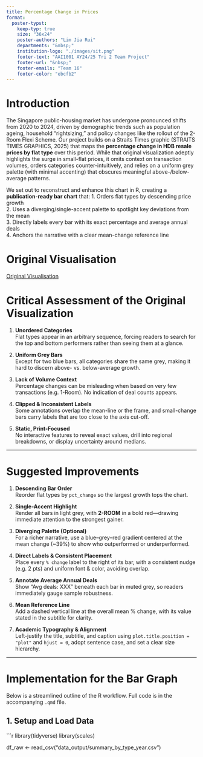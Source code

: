 ```yaml
---
title: Percentage Change in Prices
format:
  poster-typst: 
    keep-typ: true
    size: "36x24"
    poster-authors: "Lim Jia Rui"
    departments: "&nbsp;"
    institution-logo: "./images/sit.png"
    footer-text: "AAI1001 AY24/25 Tri 2 Team Project"
    footer-url: "&nbsp;"
    footer-emails: "Team 16"
    footer-color: "ebcfb2"
---
```


# Introduction

The Singapore public-housing market has undergone pronounced shifts from 2020 to 2024, driven by demographic trends such as population ageing, household “rightsizing,” and policy changes like the rollout of the 2-Room Flexi Scheme. Our project builds on a Straits Times graphic (STRAITS TIMES GRAPHICS, 2025) that maps the **percentage change in HDB resale prices by flat type** over this period. While that original visualization adeptly highlights the surge in small-flat prices, it omits context on transaction volumes, orders categories counter-intuitively, and relies on a uniform grey palette (with minimal accenting) that obscures meaningful above-/below-average patterns.

We set out to reconstruct and enhance this chart in R, creating a **publication-ready bar chart** that:
1. Orders flat types by descending price growth  
2. Uses a diverging/single-accent palette to spotlight key deviations from the mean  
3. Directly labels every bar with its exact percentage and average annual deals  
4. Anchors the narrative with a clear mean-change reference line  

# Original Visualisation
[Original Visualisation](images/original.png)

# Critical Assessment of the Original Visualization

1. **Unordered Categories**  
   Flat types appear in an arbitrary sequence, forcing readers to search for the top and bottom performers rather than seeing them at a glance.

2. **Uniform Grey Bars**  
   Except for two blue bars, all categories share the same grey, making it hard to discern above- vs. below-average growth.

3. **Lack of Volume Context**  
   Percentage changes can be misleading when based on very few transactions (e.g. 1-Room). No indication of deal counts appears.

4. **Clipped & Inconsistent Labels**  
   Some annotations overlap the mean-line or the frame, and small-change bars carry labels that are too close to the axis cut-off.

5. **Static, Print-Focused**  
   No interactive features to reveal exact values, drill into regional breakdowns, or display uncertainty around medians.

---

# Suggested Improvements

1. **Descending Bar Order**  
   Reorder flat types by `pct_change` so the largest growth tops the chart.

2. **Single-Accent Highlight**  
   Render all bars in light grey, with **2-ROOM** in a bold red—drawing immediate attention to the strongest gainer.

3. **Diverging Palette (Optional)**  
   For a richer narrative, use a blue–grey–red gradient centered at the mean change (~39%) to show who outperformed or underperformed.

4. **Direct Labels & Consistent Placement**  
   Place every `% change` label to the right of its bar, with a consistent nudge (e.g. 2 pts) and uniform font & color, avoiding overlap.

5. **Annotate Average Annual Deals**  
   Show “Avg deals: XXX” beneath each bar in muted grey, so readers immediately gauge sample robustness.

6. **Mean Reference Line**  
   Add a dashed vertical line at the overall mean % change, with its value stated in the subtitle for clarity.

7. **Academic Typography & Alignment**  
   Left-justify the title, subtitle, and caption using `plot.title.position = "plot"` and `hjust = 0`, adopt sentence case, and set a clear size hierarchy.

---

# Implementation for the Bar Graph

Below is a streamlined outline of the R workflow. Full code is in the accompanying `.qmd` file.

## 1. Setup and Load Data

```r
library(tidyverse)
library(scales)

df_raw <- read_csv("data_output/summary_by_type_year.csv")
